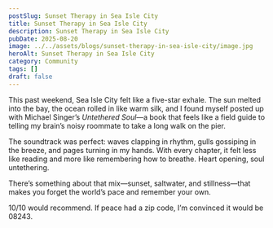 ```yaml
---
postSlug: Sunset Therapy in Sea Isle City
title: Sunset Therapy in Sea Isle City
description: Sunset Therapy in Sea Isle City
pubDate: 2025-08-20
image: ../../assets/blogs/sunset-therapy-in-sea-isle-city/image.jpg
heroAlt: Sunset Therapy in Sea Isle City
category: Community
tags: []
draft: false
---
```

This past weekend, Sea Isle City felt like a five-star exhale. The sun melted into the bay, the ocean rolled in like warm silk, and I found myself posted up with Michael Singer’s *Untethered Soul*—a book that feels like a field guide to telling my brain’s noisy roommate to take a long walk on the pier.

The soundtrack was perfect: waves clapping in rhythm, gulls gossiping in the breeze, and pages turning in my hands. With every chapter, it felt less like reading and more like remembering how to breathe. Heart opening, soul untethering.

There’s something about that mix—sunset, saltwater, and stillness—that makes you forget the world’s pace and remember your own.

10/10 would recommend. If peace had a zip code, I’m convinced it would be 08243.
